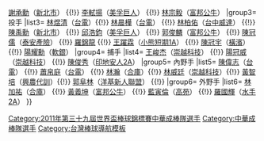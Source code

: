 {{Navbox
| name  = 2011年第三十九屆世界盃棒球錦標賽中華成棒代表隊
| title = [[2011年世界盃棒球賽|<span style="color:white;">2011年第三十九屆世界盃棒球賽</span>]][[中華成棒隊|<span style="color:white;">中華成棒代表隊</span>]]
| titlestyle = background:navy; color:red;
| groupstyle = background:navy; color:#FFFFFF;
|group1=總教練
|list1= [[陳威成]]（[[高苑科技大學棒球隊|高苑]]）
|group2=教練
|list2= [[呂明賜]] {{!}} [[謝承勳]]（[[新北市成棒隊|新北市]]） {{!}} [[李軾揚]]（[[文化大學棒球隊|美孚巨人]]） {{!}} [[林宗毅]]（[[國立臺灣體育學院棒球隊|富邦公牛]]） 
|group3= 投手
|list3=  [[林煜清]]（[[台灣電力棒球隊|台電]]）{{!}}  [[林晨樺]]（[[台灣電力棒球隊|台電]]） {{!}} [[林柏佑]]（[[台中威達成棒隊 |台中威達]]） {{!}} [[陳禹勳]]（[[新北市成棒隊|新北市]]） {{!}} [[邱浩鈞]]（[[文化大學棒球隊|美孚巨人]]） {{!}} [[郭俊麟]]（[[國立臺灣體育學院棒球隊|富邦公牛]]） {{!}} [[陳冠儒]]（[[輔仁大學棒球隊|泰安產險]]）  {{!}} [[羅錦龍]] {{!}} [[王躍霖]]（[[芝加哥小熊|小熊]][[波伊希老鷹|短期1A]]） {{!}} [[陳冠宇]]（[[橫濱DeNA灣星|橫濱]]）{{!}} [[陽耀勳]]（[[福岡軟體銀行鷹|軟銀]]） 
|group4= 捕手
|list4= [[王峻杰]]（[[崇越科技棒球隊|崇越科技]]） {{!}}  [[陽冠威]]（[[崇越科技棒球隊|崇越科技]]） {{!}}  [[陳俊秀]]（[[克里夫蘭印地安人|印地安人]][[亞克朗飛行|2A]]）   
|group5= 內野手
|list5= [[陳偉志]]（[[台灣電力棒球隊|台電]]） {{!}} [[蕭帛庭]]（[[台灣電力棒球隊|台電]]） {{!}} [[林瀚 (棒球運動員)|林瀚]]（[[合作金庫棒球隊|合庫]]）{{!}} [[林威廷]]（[[崇越科技棒球隊|崇越科技]]）{{!}} [[黃智培]]（[[興農牛|興農代訓]]）{{!}} [[郭阜林]]（[[紐約洋基|洋基]][[灣岸洋基|新人聯盟]]） {{!}}    
|group6= 外野手
|list6= [[林加祐]]（[[合作金庫棒球隊|合庫]]） {{!}} [[黃義坤]]（[[國立臺灣體育學院棒球隊|富邦公牛]]） {{!}} [[藍寅倫]]（[[高苑科技大學棒球隊|高苑]]） {{!}} [[羅國輝 (台灣)|羅國輝]]（[[西雅圖水手|水手]][[西田納西鑽石工|2A]]）
}}<includeonly>[[Category:2011年第三十九屆世界盃棒球錦標賽中華成棒隊選手]][[Category:中華成棒隊選手]]</includeonly><noinclude>[[Category:台灣棒球導航模板]]</noinclude>